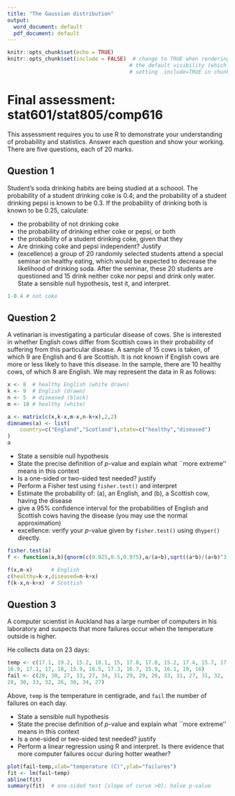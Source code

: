 ---
title: "The Gaussian distribution"
output:
  word_document: default
  pdf_document: default
---

```{r setup, include=FALSE}
knitr::opts_chunk$set(echo = TRUE)
knitr::opts_chunk$set(include = FALSE)  # change to TRUE when rendering solutions; this changes
                                       # the default visibility (which is overridden by explicitly
                                       # setting  include=TRUE in chunk options) 

```

# Final assessment:  stat601/stat805/comp616

This assessment requires you to use R to demonstrate your
understanding of probability and statistics.  Answer each question and
show your working.  There are five questions, each of 20 marks.


## Question 1

Student's soda drinking habits are being studied at a schoool.  The
probability of a student drinking coke is 0.4; and the probability of
a student drinking pepsi is known to be 0.3.  If the probability of
drinking both is known to be 0.25, calculate:

* the probability of not drinking coke
* the probability of drinking either coke or pepsi, or both
* the probability of a student drinking coke, given that they
* Are drinking coke and pepsi independent?  Justify
* (excellence) a group of 20 randomly selected students attend a
  special seminar on healthy eating, which would be expected to
  decrease the likelihood of drinking soda.  After the seminar, these
  20 students are questioned and 15 drink neither coke nor pepsi and
  drink only water.  State a sensible null hypothesis, test it, and
  interpret.



```{r}
1-0.4 # not coke
```

## Question 2

A vetinarian is investigating a particular disease of cows.  She is
interested in whether English cows differ from Scottish cows in their
probability of suffering from this particular disease.  A sample of 15
cows is taken, of which 9 are English and 6 are Scottish.  It is not
known if English cows are more or less likely to have this disease.
In the sample, there are 10 healthy cows, of which 8
are English.  We may represent the data in R as follows:
  

```{r,include=TRUE}
x <- 8  # healthy English (white drawn)
k <- 9  # English (drawn)
n <- 5  # diseased (black)
m <- 10 # healthy (white)

a <- matrix(c(x,k-x,m-x,n-k+x),2,2)
dimnames(a) <- list(
    country=c("England","Scotland"),state=c("healthy","diseased")
)
a
```

  * State a sensible null hypothesis
  * State the precise definition of $p$-value and explain what
    ``more extreme'' means in this context
  * Is a one-sided or two-sided test needed? justify
  * Perform a Fisher test using `fisher.test()` and interpret
  * Estimate the probability of: (a), an English, and (b), a
    Scottish cow, having the disease
  * give a 95\% confidence interval for the probabilities of English and Scottish cows having the disease (you may use the normal approximation)
  * excellence: verify your $p$-value given by `fisher.test()` using `dhyper()` directly.     


```{r}
fisher.test(a)
f <- function(a,b){qnorm(c(0.025,0.5,0.975),a/(a+b),sqrt((a*b)/(a+b)^3))}

f(x,m-x)      # English
c(healthy=k-x,diseased=n-k+x)
f(k-x,n-k+x)  # Scottish

```

## Question 3

A computer scientist in Auckland has a large number of computers in
his laboratory and suspects that more failures occur when the
temperature outside is higher.

He collects data on 23 days:


```{r,include=TRUE}
temp <- c(17.1, 19.2, 15.2, 18.1, 15, 17.8, 17.8, 15.2, 17.4, 15.7, 17.8, 
16.9, 17.1, 17, 18, 15.9, 16.5, 17.3, 16.7, 15.9, 16.1, 19, 16)
fail <- c(28, 30, 27, 33, 27, 34, 31, 29, 29, 26, 33, 31, 27, 31, 32, 
28, 30, 33, 32, 26, 30, 34, 27)
```

Above, `temp` is the temperature in centigrade, and `fail` the number
of failures on each day.

  * State a sensible null hypothesis
  * State the precise definition of $p$-value and explain what
    ``more extreme'' means in this context
  * Is a one-sided or two-sided test needed? justify
  * Perform a linear regression using R and interpret.  Is there
    evidence that more computer failures occur during hotter weather?


```{r}
plot(fail~temp,xlab="temperature (C)",ylab="failures")
fit <- lm(fail~temp)
abline(fit)
summary(fit)  # one-sided test [slope of curve >0]; halve p-value

```


